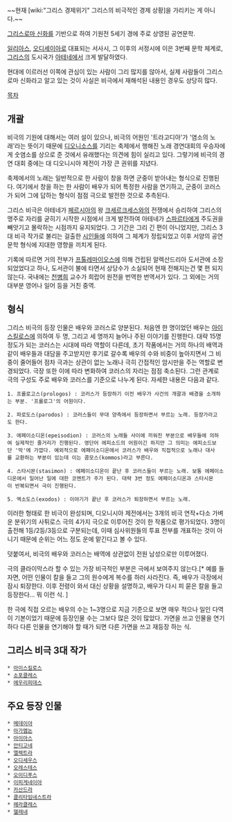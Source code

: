 ~~현재 [wiki:"그리스 경제위기" 그리스의 비극적인 경제 상황]을 가리키는 게 아니다.~~

[[그리스로마 신화]]를 기반으로 하여 기원전 5세기 경에 주로 상영된 공연문학.

[[일리아스]], [[오디세이아]]로 대표되는 서사시, 그 이후의 서정시에 이은 3번째 문학 체계로, [[그리스]]의 도시국가 [[아테네]]에서 크게 발달하였다.

현대에 이르러선 이쪽에 관심이 있는 사람이 그리 많지를 않아서, 실제 사람들이 그리스로마 신화라고 알고 있는 것이 사실은 비극에서 재해석된 내용인 경우도 상당히 많다.

[[목차]]

== 개괄 == 
비극의 기원에 대해서는 여러 설이 있으나, 비극의 어원인 '트라고디아'가 '염소의 노래'라는 뜻이기 때문에 [[디오니소스]]를 기리는 축제에서 행해진 노래 경연대회의 우승자에게 숫염소를 상으로 준 것에서 유래했다는 의견에 힘이 실리고 있다. 그렇기에 비극의 경연 대회 중에는 대 디오니시아 제전이 가장 큰 권위를 지녔다.

축제에서의 노래는 일반적으로 한 사람이 창을 하면 군중이 받아내는 형식으로 진행된다. 여기에서 창을 하는 한 사람이 배우가 되어 특정한 사람을 연기하고, 군중이 코러스가 되어 그에 답하는 형식이 점점 극으로 발전한 것으로 추측된다.

그리스 비극은 아테네가 [[페르시아]]의 왕 [[크세르크세스]]와의 전쟁에서 승리하여 그리스의 맹주로 자리를 굳히기 시작한 시점에서 크게 발전하여 아테네가 [[스파르타]]에게 주도권을 빼앗기고 몰락하는 시점까지 유지되었다. 그 기간은 그리 긴 편이 아니었지만, 그리스 3대 비극 작가로 불리는 걸출한 [[시인]]들에 의하여 그 체계가 정립되었고 이후 서양의 공연문학 형식에 지대한 영향을 끼치게 된다.

기록에 따르면 거의 전부가 [[프톨레마이오스]]에 의해 건립된 알렉산드리아 도서관에 소장되었었다고 하나, 도서관이 불에 타면서 상당수가 소실되어 현재 전해지는건 몇 편 되지 않는다. 국내에는 [[천병희]] 교수가 희랍어 원전을 번역한 번역서가 있다. 그 외에는 거의 대부분 영어나 일어 등을 거친 중역.

== 형식 == 
그리스 비극의 등장 인물은 배우와 코러스로 양분된다. 처음엔 한 명이었던 배우는 [[아이스킬로스]]에 의하여 두 명, 그리고 세 명까지 늘어나 주된 이야기를 진행한다. 대략 15명 정도가 되는 코러스는 시대에 따라 역할이 다른데, 초기 작품에서는 거의 하나의 배역과 같이 배우들과 대담을 주고받지만 후기로 갈수록 배우의 수와 비중이 높아지면서 그 비중이 줄어들어 점차 극과는 상관이 없는 노래나 극히 간접적인 암시만을 주는 역할로 변경되었다. 극장 또한 이에 따라 변화하여 코러스의 자리는 점점 축소된다. 그런 관계로 극의 구성도 주로 배우와 코러스를 기준으로 나누게 된다. 자세한 내용은 다음과 같다.

 1. 프롤로고스(prologos) : 코러스가 등장하기 이전 배우가 사건의 개괄과 배경을 소개하는 부분. '프롤로그'의 어원이다.

 2. 파로도스(parodos) : 코러스들이 무대 양측에서 등장하면서 부르는 노래. 등장가라고도 한다.

 3. 에페이소디온(epeisodion) : 코러스의 노래들 사이에 끼워진 부분으로 배우들에 의하여 실제적인 줄거리가 진행된다. 영단어 에피소드의 어원이긴 하지만 그 의미는 에피소드보단 '막'에 가깝다. 예외적으로 에페이소디온에서 코러스가 배우와 직접적으로 노래나 대사를 교환하는 부분이 있는데 이는 콤모스(kommos)라고 부른다.

 4. 스타시몬(stasimon) : 에페이소디온이 끝난 후 코러스들이 부르는 노래. 보통 에페이소디온에서 일어난 일에 대한 코멘트가 주가 된다. 대략 3번 정도 에페이소디온과 스타시몬이 반복되면서 극이 진행된다.

 5. 엑소도스(exodos) : 이야기가 끝난 후 코러스가 퇴장하면서 부르는 노래.

이러한 형태로 한 비극이 완성되며, 디오니시아 제전에서는 3개의 비극 연작+다소 가벼운 분위기의 사튀로스 극의 4가지 극으로 이루어진 것이 한 작품으로 평가되었다. 3명이 출전해 1등/2등/3등으로 구분되는데, 이때 심사위원들의 투표 전부를 개표하는 것이 아니기 때문에 순위는 어느 정도 운에 맡긴다고 볼 수 있다.

덧붙여서, 비극의 배우와 코러스는 배역에 상관없이 전원 남성으로만 이루어졌다.

극의 클라이막스라 할 수 있는 가장 비극적인 부분은 극에서 보여주지 않는다.[* 예를 들자면, 어떤 인물이 칼을 들고 그의 원수에게 복수를 하러 사라진다. 즉, 배우가 극장에서 잠시 퇴장한다. 이후 전령이 와서 대신 상황을 설명하고, 배우가 다시 피 묻은 칼을 들고 등장한다... 뭐 이런 식. ]

한 극에 직접 오르는 배우의 수는 1~3명으로 지금 기준으로 보면 매우 적으나 일인 다역이 기본이었기 때문에 등장인물 수는 그보다 많은 것이 많았다. 가면을 쓰고 인물을 연기하다 다른 인물을 연기해야 할 때가 되면 다른 가면을 쓰고 재등장 하는 식.
 
== 그리스 비극 3대 작가 ==
 * [[아이스킬로스]]
 * [[소포클레스]] 
 * [[에우리피데스]]

== 주요 등장 인물 ==
 * [[메데이아]]
 * [[아가멤논]] 
 * [[아이아스]] 
 * [[안티고네]]
 * [[엘렉트라]]
 * [[오디세우스]]
 * [[오레스테스]]
 * [[오이디푸스]] 
 * [[이피게네이아]]
 * [[카산드라]]
 * [[클리타임네스트라]]
 * [[헤라클레스]]
 * [[헬레네]] 
